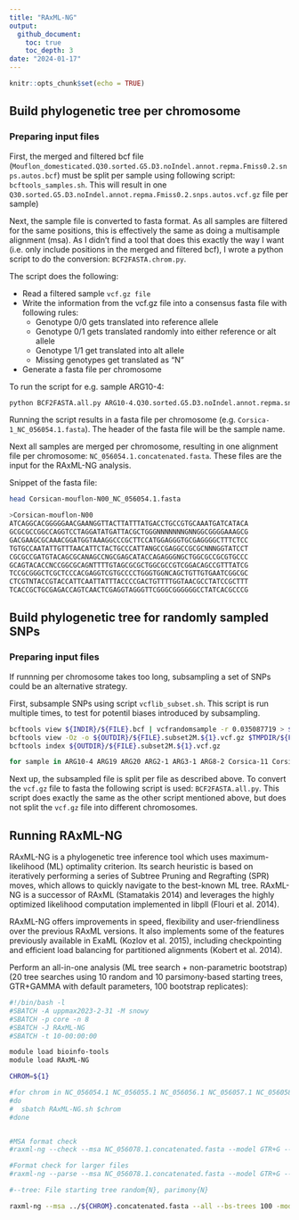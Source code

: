 ```yaml
---
title: "RAxML-NG"
output: 
  github_document:
    toc: true
    toc_depth: 3
date: "2024-01-17"
---
```


```r
knitr::opts_chunk$set(echo = TRUE)
```

## Build phylogenetic tree per chromosome
### Preparing input files

First, the merged and filtered bcf file (`Mouflon_domesticated.Q30.sorted.G5.D3.noIndel.annot.repma.Fmiss0.2.snps.autos.bcf`) must be split per sample using following script: `bcftools_samples.sh`. This will result in one `Q30.sorted.G5.D3.noIndel.annot.repma.Fmiss0.2.snps.autos.vcf.gz` file per sample)

Next, the sample file is converted to fasta format. As all samples are filtered for the same positions, this is effectively the same as doing a multisample alignment (msa). As I didn't find a tool that does this exactly the way I want (i.e. only include positions in the merged and filtered bcf), I wrote a python script to do the conversion: `BCF2FASTA.chrom.py`. \

The script does the following:  \

* Read a filtered sample `vcf.gz file` \
* Write the information from the vcf.gz file into a consensus fasta file with following rules: \
    + Genotype 0/0 gets translated into reference allele \
    + Genotype 0/1 gets translated randomly into either reference or alt allele \
    + Genotype 1/1 get translated into alt allele \
    + Missing genotypes get translated as "N" \
* Generate a fasta file per chromosome

To run the script for e.g. sample ARG10-4:
```bash
python BCF2FASTA.all.py ARG10-4.Q30.sorted.G5.D3.noIndel.annot.repma.snps.autos.Fmiss0.1.subset2M.1.vcf.gz ARG10-4
```

Running the script results in a fasta file per chromosome (e.g. `Corsica-1_NC_056054.1.fasta`). The header of the fasta file will be the sample name. 

Next all samples are merged per chromosome, resulting in one alignment file per chromosome: `NC_056054.1.concatenated.fasta`. These files are the input for the RAxML-NG analysis.

Snippet of the fasta file:

```bash
head Corsican-mouflon-N00_NC_056054.1.fasta 

>Corsican-mouflon-N00
ATCAGGCACGGGGGAACGAANGGTTACTTATTTATGACCTGCCGTGCAAATGATCATACA
GCGCGCCGGCCAGGTCCTAGGATATGATTACGCTGGGNNNNNNNGNNGGCGGGGAAAGCG
GACGAAGCGCAAACGGATGGTAAAGGCCCGCTTCCATGGAGGGTGCGAGGGGCTTTCTCC
TGTGCCAATATTGTTTAACATTCTACTGCCCATTANGCCGAGGCCGCGCNNNGGTATCCT
CGCGCCGATGTACAGCGCANAGCCNGCGAGCATACCAGAGGGNGCTGGCGCCGCGTGCCC
GCAGTACACCNCCGGCGCAGNTTTTGTAGCGCGCTGGCGCCGTCGGACAGCCGTTTATCG
TCCGCGGGCTCGCTCCCACGAGGTCGTGCCCCTGGGTGGNCAGCTGTTGTGAATCGGCGC
CTCGTNTACCGTACCATTCAATTATTTACCCCGACTGTTTTGGTAACGCCTATCCGCTTT
TCACCGCTGCGAGACCAGTCAACTCGAGGTAGGGTTCGGGCGGGGGGCCTATCACGCCCG

```
## Build phylogenetic tree for randomly sampled SNPs
### Preparing input files
If runnning per chromosome takes too long, subsampling a set of SNPs could be an alternative strategy.

First, subsample SNPs using script `vcflib_subset.sh`. This script is run multiple times, to test for potentil biases introduced by subsampling. 

```bash
bcftools view ${INDIR}/${FILE}.bcf | vcfrandomsample -r 0.035087719 > $TMPDIR/${FILE}.subset2M.${1}.vcf
bcftools view -Oz -o ${OUTDIR}/${FILE}.subset2M.${1}.vcf.gz $TMPDIR/${FILE}.subset2M.${1}.vcf
bcftools index ${OUTDIR}/${FILE}.subset2M.${1}.vcf.gz
```

```bash
for sample in ARG10-4 ARG19 ARG20 ARG2-1 ARG3-1 ARG8-2 Corsica-11 Corsica-7 Corsica-F1 Corsica-M1 Corsican-mouflon-N00 Corsican-Mouflon-N43 Corsican-mouflon-N47 Corsican-mouflon-N76 Corsican-mouflon-N77 Corsican-mouflon-N83 Corsican-mouflon-N85 Corsican-mouflon-N90 Corsican-mouflon-N96 Corsican-mouflon-N97 cym002 cym003 cym004 cym006 cym007 cym008 cym009 cym011 cym012 Montes-1 Montes-2 Montes-3 Montes-4 Montes-5 Montes-6 Ogliastra-11 Ogliastra-12 Ogliastra-13 Ogliastra-14 Ogliastra-15 Ogliastra-18 Ogliastra-19 Ogliastra-1 Ogliastra-3 Ogliastra-4 Ogliastra-6 Ogliastra-9 MUF1 MUF2-1 MUF3-1 OGA018 KR15 SH20 YZ.11 BAT_IOSW_r1 Ogliastra-17 Altamurana_SRR12396902 Altamurana_SRR12396903 Awassi_SRR11657624 Awassi_SRR501872 Awassi_SRR501890 Awassi_SRR501893 Bighorn_SRR16036485 Bighorn_SRR16036486 Bighorn_SRR16036488 Bighorn_SRR16036489 Bighorn_SRR16036516 Bighorn_SRR2418288 Castellana_SRR501883 Castellana_SRR501904 Churra_SRR501848 Churra_SRR501909 Dman_ERR277069 Dman_ERR277070 Dman_ERR277072 Dman_ERR283423 Dman_ERR283429 Dman_ERR318904 Dorset_SRR19144758 Finnsheep_SRR11657546 Finnsheep_SRR11657547 Finnsheep_SRR11657549 Finnsheep_SRR11657550 Finnsheep_SRR11657551 Finnsheep_SRR11657552 Gotland_SRR11657694 Gotland_SRR11657695 Gotland_SRR11657696 Gotland_SRR11657698 Gotland_SRR11657699 Gotland_SRR11657700 Karakas_SRR501849 Karakas_SRR501886 Laucane_SRR501850 Laucane_SRR501851 Merino_SRR11657662 Merino_SRR11657672 Merino_SRR5991165 Merino_SRR5991255 Merino_SRR5991344 Merino_SRR5991463 Norduz_SRR501869 Norduz_SRR501888 Ojalada_SRR501900 Ojalada_SRR501911 Ossimi_SRR12396862 Ossimi_SRR12396863 Ouessant_SRR11657536 Ouessant_SRR11657540 Ouessant_SRR11657541 Ouessant_SRR11657720 Ouessant_SRR11657722 PagIsland_SRR12396860 PagIsland_SRR12396864 PagIsland_SRR12396915 Rambouillet_SRR6305143 Romney_SRR12396925 Romney_SRR12396992 Romney_SRR19144935 Romney_SRR19144964 Romney_SRR501859 Sakiz_SRR501843 Sakiz_SRR501878 Salz_SRR501841 Salz_SRR501842 ScottishBlackface_ERR9577158 ScottishBlackface_ERR9577159 ScottishBlackface_ERR9577160 ScottishBlackface_ERR9616773 ScottishBlackface_ERR9616779 ScottishBlackface_SRR501844 Texel_ERR9577152 Texel_ERR9577161 Texel_ERR9577162 Texel_ERR9577163 Texel_SRR19144927 Timahdite_ERR234302 Timahdite_ERR234303 Timahdite_ERR234313 Timahdite_ERR234317 Timahdite_ERR246146 Timahdite_ERR246150 SuffolkBlackface_SAMN05216769 SuffolkBlackface_SAMN05216770 SuffolkBlackface_SAMN05216771 SuffolkBlackface_SAMN05216772 SuffolkBlackface_SAMN05216773 SuffolkBlackface_SAMN05216776 Dorset_SAMN05216720 Dorset_SAMN05216721 Dorset_SAMN05216724 Dorset_SAMN05216725 Dorset_SAMN05216728 Rambouillet_SAMN05216750 Rambouillet_SAMN05216751 Rambouillet_SAMN05216753 Rambouillet_SAMN05216755 Rambouillet_SAMN05216757 266 267 271 272 NeraSheep-183-F NeraSheep-227-D NeraSheep-227-F NeraSheep-435-F NeraSheep-450-F NeraSheep-450-SO NeraSheep-ISEDDU-SO NeraSheep-P252 NeraSheep-P435 SardaSheep-1 SardaSheep-2 SardaSheep-3 SardaSheep-4 SardaSheep-5 SardaSheep-6; do sbatch /proj/snic2020-2-10/private/Analyses/marianne/PROJECTS/EuropeanMouflon/SCRIPTS/bcftools_sample.sh $sample 1; done

```

Next up, the subsampled file is split per file as described above. To convert the `vcf.gz` file to fasta the following script is used: `BCF2FASTA.all.py`. This script does exactly the same as the other script mentioned above, but does not split the `vcf.gz` file into different chromosomes.

## Running RAxML-NG

RAxML-NG is a phylogenetic tree inference tool which uses maximum-likelihood (ML) optimality criterion. Its search heuristic is based on iteratively performing a series of Subtree Pruning and Regrafting (SPR) moves, which allows to quickly navigate to the best-known ML tree. RAxML-NG is a successor of RAxML (Stamatakis 2014) and leverages the highly optimized likelihood computation implemented in libpll (Flouri et al. 2014).

RAxML-NG offers improvements in speed, flexibility and user-friendliness over the previous RAxML versions. It also implements some of the features previously available in ExaML (Kozlov et al. 2015), including checkpointing and efficient load balancing for partitioned alignments (Kobert et al. 2014).

Perform an all-in-one analysis (ML tree search + non-parametric bootstrap) (20 tree searches using 10 random and 10 parsimony-based starting trees, GTR+GAMMA with default parameters, 100 bootstrap replicates):

```bash
#!/bin/bash -l
#SBATCH -A uppmax2023-2-31 -M snowy
#SBATCH -p core -n 8
#SBATCH -J RAxML-NG
#SBATCH -t 10-00:00:00

module load bioinfo-tools
module load RAxML-NG

CHROM=${1}

#for chrom in NC_056054.1 NC_056055.1 NC_056056.1 NC_056057.1 NC_056058.1 NC_056059.1 NC_056060.1 NC_056061.1 NC_056062.1 NC_056063.1 NC_056064.1 NC_056065.1 NC_056066.1 NC_056067.1 NC_056068.1 NC_056069.1 NC_056070.1 NC_056071.1 NC_056072.1 NC_056073.1 NC_056074.1 NC_056075.1 NC_056076.1 NC_056077.1 NC_056078.1 NC_056079.1
#do
#  sbatch RAxML-NG.sh $chrom
#done


#MSA format check
#raxml-ng --check --msa NC_056078.1.concatenated.fasta --model GTR+G --prefix T1

#Format check for larger files
#raxml-ng --parse --msa NC_056078.1.concatenated.fasta --model GTR+G --prefix T2

#--tree: File starting tree random{N}, parimony{N}

raxml-ng --msa ../${CHROM}.concatenated.fasta --all --bs-trees 100 -model GTR+G --prefix ${CHROM} --outgroup BAT_IOSW_r1 --threads 8 --seed 2
```




